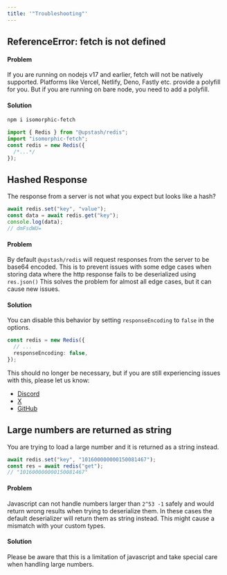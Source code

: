 ```yaml
---
title: '"Troubleshooting"'
---
```

## ReferenceError: fetch is not defined
#### Problem
If you are running on nodejs v17 and earlier, fetch will not be natively
supported. Platforms like Vercel, Netlify, Deno, Fastly etc. provide a polyfill
for you. But if you are running on bare node, you need to add a polyfill.
#### Solution
```bash
npm i isomorphic-fetch
```
```ts
import { Redis } from "@upstash/redis";
import "isomorphic-fetch";
const redis = new Redis({
  /*...*/
});
```
## Hashed Response
The response from a server is not what you expect but looks like a hash?
```ts
await redis.set("key", "value");
const data = await redis.get("key");
console.log(data);
// dmFsdWU=
```
#### Problem
By default `@upstash/redis` will request responses from the server to be base64
encoded. This is to prevent issues with some edge cases when storing data where
the http response fails to be deserialized using `res.json()`
This solves the problem for almost all edge cases, but it can cause new issues.
#### Solution
You can disable this behavior by setting `responseEncoding` to `false` in the
options.
```ts
const redis = new Redis({
  // ...
  responseEncoding: false,
});
```
This should no longer be necessary, but if you are still experiencing issues
with this, please let us know:
- [Discord](https://discord.gg/w9SenAtbme)
- [X](https://x.com/upstash)
- [GitHub](https://github.com/upstash/upstash-redis/issues/new)
## Large numbers are returned as string
You are trying to load a large number and it is returned as a string instead.
```ts
await redis.set("key", "101600000000150081467");
const res = await redis("get");
// "101600000000150081467"
```
#### Problem
Javascript can not handle numbers larger than `2^53 -1` safely and would return
wrong results when trying to deserialize them. In these cases the default
deserializer will return them as string instead. This might cause a mismatch
with your custom types.
#### Solution
Please be aware that this is a limitation of javascript and take special care
when handling large numbers.